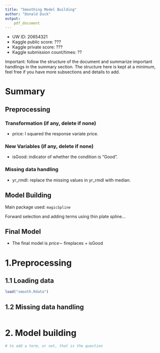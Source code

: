 ```yaml
---
title: "Smoothing Model Building"
author: "Donald Duck"
output: 
    pdf_document
---
```


* UW ID: 20654321
* Kaggle public score: ???
* Kaggle private score: ???
<!-- The number of submissions you made to Kaggle -->
* Kaggle submission count/times: ??

Important: follow the structure of the document and summarize important handlings in the summary section. The structure here is kept at a minimum, feel free if you have more subsections and details to add.

# Summary

## Preprocessing

### Transformation (if any, delete if none)
* price: I squared the response variate price.

### New Variables (if any, delete if none)
<!-- List all variables/predictors added to dtrain and dtest  -->
* isGood: indicator of whether the condition is "Good".


### Missing data handling
<!-- There are missing values in some variables, need to do something -->
* yr_rmdl: replace the missing values in yr_rmdl with median.

## Model Building

Main package used: `magicSpline`

Forward selection and adding terms using thin plate spline...

## Final Model
<!-- formula in your final fitted function  -->
* The final model is $price \sim$ fireplaces + isGood

<!-- Details -->
<!-- R code starts, please present both code and output. -->
<!-- Provide descriptions and explanations to justify your operations -->
<!-- Be brief and to the point. -->
<!-- Only details lead to your final model are needed. If you tried other appoaches/models, you can mention them, no details needed for abandoned attempts. -->



# 1.Preprocessing

## 1.1 Loading data
```r
load("smooth.Rdata")
```

## 1.2 Missing data handling
```r
```

# 2. Model building
```r
# to add a term, or not, that is the question
```

